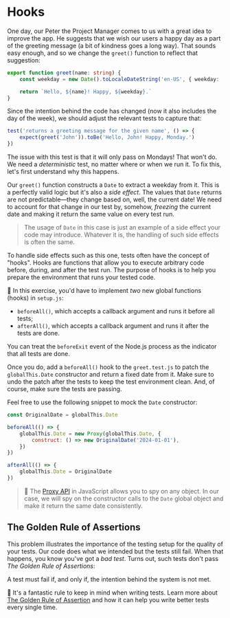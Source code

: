 # Hooks

<EpicVideo url="https://www.epicweb.dev/workshops/testing-fundamentals/test-structure/handle-test-side-effects" />

One day, our Peter the Project Manager comes to us with a great idea to improve the app. He suggests that we wish our users a happy day as a part of the greeting message (a bit of kindness goes a long way). That sounds easy enough, and so we change the `greet()` function to reflect that suggestion:

```ts filename=greet.ts highlight=4 nonumber
export function greet(name: string) {
	const weekday = new Date().toLocaleDateString('en-US', { weekday: 'long' })

	return `Hello, ${name}! Happy, ${weekday}.`
}
```

Since the intention behind the code has changed (now it also includes the day of the week), we should adjust the relevant tests to capture that:

```ts filename=greet.ts highlight=2 nonumber
test('returns a greeting message for the given name', () => {
	expect(greet('John')).toBe('Hello, John! Happy, Monday.')
})
```

The issue with this test is that it will only pass on Mondays! That won't do. We need a _deterministic_ test, no matter where or when we run it. To fix this, let's first understand why this happens.

Our `greet()` function constructs a `Date` to extract a weekday from it. This is a perfectly valid logic but it's also a _side effect_. The values that `Date` returns are not predictable—they change based on, well, the current date! We need to account for that change in our test by, somehow, _freezing_ the current date and making it return the same value on every test run.

> The usage of `Date` in this case is just an example of a side effect your code may introduce. Whatever it is, the handling of such side effects is often the same.

To handle side effects such as this one, tests often have the concept of "hooks". Hooks are functions that allow you to execute arbitrary code before, during, and after the test run. The purpose of hooks is to help you prepare the environment that runs your tested code.

🐨 In this exercise, you'd have to implement _two_ new global functions (hooks) in `setup.js`:

- `beforeAll()`, which accepts a callback argument and runs it before all tests;
- `afterAll()`, which accepts a callback argument and runs it after the tests are done.

<callout-info>You can treat the `beforeExit` event of the Node.js process as the indicator that all tests are done.</callout-info>

Once you do, add a `beforeAll()` hook to the `greet.test.js` to patch the `globalThis.Date` constructor and return a fixed date from it. Make sure to undo the patch after the tests to keep the test environment clean. And, of course, make sure the tests are passing.

Feel free to use the following snippet to mock the `Date` constructor:

```js
const OriginalDate = globalThis.Date

beforeAll(() => {
	globalThis.Date = new Proxy(globalThis.Date, {
		construct: () => new OriginalDate('2024-01-01'),
	})
})

afterAll(() => {
	globalThis.Date = OriginalDate
})
```

> 📜 The [Proxy API](https://developer.mozilla.org/en-US/docs/Web/JavaScript/Reference/Global_Objects/Proxy) in JavaScript allows you to spy on any object. In our case, we will spy on the constructor calls to the `Date` global object and make it return the same date consistently.

## The Golden Rule of Assertions

This problem illustrates the importance of the testing setup for the quality of your tests. Our code does what we intended but the tests still fail. When that happens, you know you've got a _bad test_. Turns out, such tests don't pass _The Golden Rule of Assertions_:

<callout-success class="important">A test must fail if, and only if, the intention behind the system is not met.</callout-success>

🦉 It's a fantastic rule to keep in mind when writing tests. Learn more about [The Golden Rule of Assertion](https://www.epicweb.dev/the-golden-rule-of-assertions) and how it can help you write better tests every single time.

